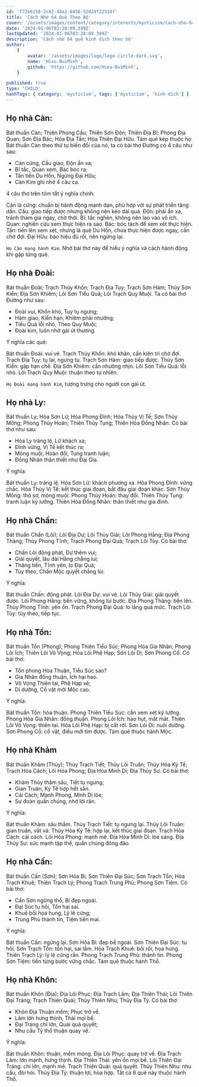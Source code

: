 ```yaml
---
id: 'f72e6156-2c82-48a1-8456-52d24f22534f'
title: 'Cách Nhớ 64 Quẻ Theo Bộ'
cover: '/assets/images/content/category/interests/mysticism/cach-nho-64-que-theo-bo-cover.png'
date: '2024-01-06T03:28:09.399Z'
lastUpdated: '2024-01-06T03:28:09.399Z'
description: 'Cách nhớ 64 quẻ kinh dịch theo bộ'
author:
    {
        avatar: '/assets/images/logo/logo-circle-dark.svg',
        name: 'Hieu.BuiMinh',
        github: 'https://github.com/Hieu-BuiMinh',
    }

published: true
type: 'CHILD'
hashTags: { category: 'mysticism', tags: ['mysticism', 'kinh-dich'] }
---
```


## Họ nhà Càn:

Bát thuần Càn; Thiên Phong Cấu; Thiên Sơn Độn; Thiên Địa Bĩ; Phong Địa Quan; Sơn Địa Bác; Hỏa Địa Tấn; Hỏa Thiên Đại Hữu.
Tám quẻ kép thuộc họ Bát thuần Càn theo thứ tự biến đổi của nó, ta có bài thơ Đường có 4 câu như sau:

<div className="flex gap-4 items-center justify-center flex-wrap">
	<Hexagram upper={1} lower={1} showIndex showSixRelatives showElements showBranches showSixCreatures />
	<Hexagram upper={1} lower={5} actives={[1]} />
	<Hexagram upper={1} lower={7} actives={[2]} />
	<Hexagram upper={1} lower={8} actives={[3]} />
	<Hexagram upper={5} lower={8} actives={[4]} />
	<Hexagram upper={7} lower={8} actives={[5]} />
	<Hexagram upper={3} lower={8} actives={[4]} className="p-1 border border-dashed rounded" />
	<Hexagram upper={3} lower={1} actives={[1, 2, 3]} className="p-1 border border-dashed rounded" />
</div>

-   Càn cứng, Cấu giao, Độn ẩn xa;
-   Bĩ tắc, Quan xem, Bác bóc ra;
-   Tấn tiến Du Hồn, Ngừng Đại Hữu;
-   Càn Kim ghi nhớ 4 câu ca.

4 câu thơ trên tóm tắt ý nghĩa chính:

Càn là cứng: chuẩn bị hành động mạnh dạn, phù hợp với sự phát triển tăng dần.
Cấu: giao tiếp được nhưng không nên kéo dài quá.
Độn: phải ẩn xa, tránh tham gia ngay, chờ thời.
Bĩ: tắc nghẽn, không nên lao vào vô ích.
Quan: nghiên cứu xem thực hiện ra sao.
Bác: bóc tách để xem xét thực hiện.
Tấn: tiến lên xem xét, nhưng là quẻ Du Hồn, chưa thực hiện được ngay, cần chờ đợi.
Đại Hữu: báo hiệu đủ rồi, nên ngừng lại.

`Họ Càn mang hành Kim`. Nhớ bài thơ này để hiểu ý nghĩa và cách hành động khi gặp từng quẻ.

## Họ nhà Đoài:

<div className="flex gap-4 items-center justify-center flex-wrap">
	<Hexagram upper={2} lower={2} showIndex />
	<Hexagram upper={2} lower={6} actives={[1]} />
	<Hexagram upper={2} lower={8} actives={[2]} />
	<Hexagram upper={2} lower={7} actives={[3]} />
	<Hexagram upper={6} lower={7} actives={[4]} />
	<Hexagram upper={8} lower={7} actives={[5]} />
	<Hexagram upper={4} lower={7} actives={[4]} className="p-1 border border-dashed rounded" />
	<Hexagram upper={4} lower={2} actives={[1, 2, 3]} className="p-1 border border-dashed rounded" />
</div>

Bát thuần Đoài; Trạch Thủy Khốn; Trạch Địa Tụy; Trạch Sơn Hàm; Thủy Sơn Kiển; Địa Sơn Khiêm; Lôi Sơn Tiểu Quá; Lôi Trạch Quy Muội.
Ta có bài thơ Đường như sau:

-   Đoài vui, Khốn khó, Tụy tụ ngưng;
-   Hàm giao, Kiển hạn, Khiêm phải nhường;
-   Tiểu Quá lỗi nhỏ, Theo Quy Muội;
-   Đoài kim, luôn nhớ gái út thương.

Ý nghĩa các quẻ:

Bát thuần Đoài: vui vẻ.
Trạch Thủy Khốn: khó khăn, cần kiên trì chờ đợi.
Trạch Địa Tụy: tụ lại, ngưng tụ.
Trạch Sơn Hàm: giao tiếp được.
Thủy Sơn Kiển: gặp hạn chế.
Địa Sơn Khiêm: cần nhường nhịn.
Lôi Sơn Tiểu Quá: lỗi nhỏ.
Lôi Trạch Quy Muội: thuận theo tự nhiên.

`Họ Đoài mang hành Kim`, tượng trưng cho người con gái út.

## Họ nhà Ly:

<div className="flex gap-4 items-center justify-center flex-wrap">
	<Hexagram upper={3} lower={3} showIndex />
	<Hexagram upper={3} lower={7} actives={[1]} />
	<Hexagram upper={3} lower={5} actives={[2]} />
	<Hexagram upper={3} lower={6} actives={[3]} />
	<Hexagram upper={7} lower={6} actives={[4]} />
	<Hexagram upper={5} lower={6} actives={[5]} />
	<Hexagram upper={1} lower={6} actives={[4]} className="p-1 border border-dashed rounded" />
	<Hexagram upper={1} lower={3} actives={[1, 2, 3]} className="p-1 border border-dashed rounded" />
</div>

Bát thuần Ly; Hỏa Sơn Lữ; Hỏa Phong Đỉnh; Hỏa Thủy Vị Tế; Sơn Thủy Mông; Phong Thủy Hoán; Thiên Thủy Tụng; Thiên Hỏa Đồng Nhân.
Có bài thơ như sau:

-   Hỏa Ly tráng lệ, Lữ khách xa;
-   Đỉnh vững, Vị Tế kết thúc ra;
-   Mông muội, Hoán đổi, Tụng tranh luận;
-   Đồng Nhân thân thiết như Đại Gia.

Ý nghĩa:

Bát thuần Ly: tráng lệ.
Hỏa Sơn Lữ: khách phương xa.
Hỏa Phong Đỉnh: vững chắc.
Hỏa Thủy Vị Tế: kết thúc giai đoạn, bắt đầu giai đoạn khác.
Sơn Thủy Mông: thô sơ, mông muội.
Phong Thủy Hoán: thay đổi.
Thiên Thủy Tụng: tranh luận kỹ lưỡng.
Thiên Hỏa Đồng Nhân: thân thiết như gia đình.

## Họ nhà Chấn:

<div className="flex gap-4 items-center justify-center flex-wrap">
	<Hexagram upper={4} lower={4} showIndex />
	<Hexagram upper={4} lower={8} actives={[1]} />
	<Hexagram upper={4} lower={6} actives={[2]} />
	<Hexagram upper={4} lower={5} actives={[3]} />
	<Hexagram upper={8} lower={5} actives={[4]} />
	<Hexagram upper={6} lower={5} actives={[5]} />
	<Hexagram upper={2} lower={5} actives={[4]} className="p-1 border border-dashed rounded" />
	<Hexagram upper={2} lower={4} actives={[1, 2, 3]} className="p-1 border border-dashed rounded" />
</div>

Bát thuần Chấn (Lôi); Lôi Địa Dự; Lôi Thủy Giải; Lôi Phong Hằng; Địa Phong Thăng; Thủy Phong Tĩnh; Trạch Phong Đại Quá; Trạch Lôi Tùy.
Có bài thơ:

-   Chấn Lôi động phát, Dự thêm vui;
-   Giải quyết, lâu dài Hằng chẳng lui;
-   Thăng tiến, Tĩnh yên, lo Đại Quá;
-   Tùy theo, Chấn Mộc quyết chẳng lùi.

Ý nghĩa:

Bát thuần Chấn: động phát.
Lôi Địa Dự: vui vẻ.
Lôi Thủy Giải: giải quyết được.
Lôi Phong Hằng: bền vững, không lùi bước.
Địa Phong Thăng: tiến lên.
Thủy Phong Tĩnh: yên ổn.
Trạch Phong Đại Quá: lo lắng quá mức.
Trạch Lôi Tùy: tùy theo, tiếp tục.

## Họ nhà Tốn:

<div className="flex gap-4 items-center justify-center flex-wrap">
	<Hexagram upper={5} lower={5} showIndex />
	<Hexagram upper={5} lower={1} actives={[1]} />
	<Hexagram upper={5} lower={3} actives={[2]} />
	<Hexagram upper={5} lower={4} actives={[3]} />
	<Hexagram upper={1} lower={4} actives={[4]} />
	<Hexagram upper={3} lower={4} actives={[5]} />
	<Hexagram upper={7} lower={4} actives={[4]} className="p-1 border border-dashed rounded" />
	<Hexagram upper={7} lower={5} actives={[1, 2, 3]} className="p-1 border border-dashed rounded" />
</div>

Bát thuần Tốn (Phong); Phong Thiên Tiểu Súc; Phong Hỏa Gia Nhân; Phong Lôi Ích; Thiên Lôi Vô Vọng; Hỏa Lôi Phệ Hạp; Sơn Lôi Di; Sơn Phong Cổ.
Có bài thơ:

-   Tốn phong Hòa Thuận, Tiểu Súc sao?
-   Gia Nhân đồng thuận, Ích hại hao.
-   Vô Vọng Thiên tai, Phệ Hạp xẽ;
-   Di dưỡng, Cổ vật mới Mộc cao.

Ý nghĩa:

Bát thuần Tốn: hòa thuận.
Phong Thiên Tiểu Súc: cần xem xét kỹ lưỡng.
Phong Hỏa Gia Nhân: đồng thuận.
Phong Lôi Ích: hao hụt, mất mát.
Thiên Lôi Vô Vọng: thiên tai.
Hỏa Lôi Phệ Hạp: bị cắt rời.
Sơn Lôi Di: nuôi dưỡng.
Sơn Phong Cổ: cổ vật, điều mới tìm được.
Tám quẻ thuộc hành Mộc.

## Họ nhà Khảm

<div className="flex gap-4 items-center justify-center flex-wrap">
	<Hexagram upper={6} lower={6} showIndex />
	<Hexagram upper={6} lower={2} actives={[1]} />
	<Hexagram upper={6} lower={4} actives={[2]} />
	<Hexagram upper={6} lower={3} actives={[3]} />
	<Hexagram upper={2} lower={3} actives={[4]} />
	<Hexagram upper={4} lower={3} actives={[5]} />
	<Hexagram upper={8} lower={3} actives={[4]} className="p-1 border border-dashed rounded" />
	<Hexagram upper={8} lower={6} actives={[1, 2, 3]} className="p-1 border border-dashed rounded" />
</div>

Bát thuần Khảm (Thủy); Thủy Trạch Tiết; Thủy Lôi Truân; Thủy Hỏa Ký Tế; Trạch Hỏa Cách; Lôi Hỏa Phong; Địa Hỏa Minh Di; Địa Thủy Sư.
Có bài thơ:

-   Khảm Thủy thâm sâu, Tiết tụ ngưng;
-   Gian Truân, Ký Tế hợp hết săn.
-   Cải Cách; Mạnh Phong, Minh Di lóe;
-   Sư đoàn quần chúng, nhớ lời răn.

Ý nghĩa:

Bát thuần Khảm: sâu thẳm.
Thủy Trạch Tiết: tụ ngưng lại.
Thủy Lôi Truân: gian truân, vất vả.
Thủy Hỏa Ký Tế: hợp lại, kết thúc giai đoạn.
Trạch Hỏa Cách: cải cách.
Lôi Hỏa Phong: mạnh mẽ.
Địa Hỏa Minh Di: lóe sáng.
Địa Thủy Sư: sức mạnh tập thể, quần chúng đông đảo.

## Họ nhà Cấn:

<div className="flex gap-4 items-center justify-center flex-wrap">
	<Hexagram upper={7} lower={7} showIndex />
	<Hexagram upper={7} lower={3} actives={[1]} />
	<Hexagram upper={7} lower={1} actives={[2]} />
	<Hexagram upper={7} lower={2} actives={[3]} />
	<Hexagram upper={3} lower={2} actives={[4]} />
	<Hexagram upper={1} lower={2} actives={[5]} />
	<Hexagram upper={5} lower={2} actives={[4]} className="p-1 border border-dashed rounded" />
	<Hexagram upper={5} lower={7} actives={[1, 2, 3]} className="p-1 border border-dashed rounded" />
</div>

Bát thuần Cấn (Sơn); Sơn Hỏa Bí; Sơn Thiên Đại Súc; Sơn Trạch Tổn; Hỏa Trạch Khuê; Thiên Trạch Lý; Phong Trạch Trung Phù; Phong Sơn Tiệm.
Có bài thơ:

-   Cấn Sơn ngừng thổ, Bí đẹp ngoài.
-   Đại Súc tụ hồi, Tổn hại sai.
-   Khuê bối họa hung, Lý lẽ cứng;
-   Trung Phù thành tín, Tiệm tiến mai.

Ý nghĩa:

Bát thuần Cấn: ngừng lại.
Sơn Hỏa Bí: đẹp bề ngoài.
Sơn Thiên Đại Súc: tụ hồi.
Sơn Trạch Tổn: tổn hại, sai lầm.
Hỏa Trạch Khuê: bối rối, họa hung.
Thiên Trạch Lý: lý lẽ cứng rắn.
Phong Trạch Trung Phù: thành tín.
Phong Sơn Tiệm: tiến từng bước vững chắc.
Tám quẻ thuộc hành Thổ.

## Họ nhà Khôn:

<div className="flex gap-4 items-center justify-center flex-wrap">
	<Hexagram upper={8} lower={8} showIndex />
	<Hexagram upper={8} lower={4} actives={[1]} />
	<Hexagram upper={8} lower={2} actives={[2]} />
	<Hexagram upper={8} lower={1} actives={[3]} />
	<Hexagram upper={4} lower={1} actives={[4]} />
	<Hexagram upper={2} lower={1} actives={[5]} />
	<Hexagram upper={6} lower={1} actives={[4]} className="p-1 border border-dashed rounded" />
	<Hexagram upper={6} lower={8} actives={[1, 2, 3]} className="p-1 border border-dashed rounded" />
</div>

Bát thuần Khôn (Địa); Địa Lôi Phục; Địa Trạch Lâm; Địa Thiên Thái; Lôi Thiên Đại Tráng; Trạch Thiên Quải; Thủy Thiên Nhu; Thủy Địa Tỷ.
Có bài thơ:

-   Khôn Địa Thuận mềm; Phục trở về.
-   Lâm lớn hưng thịnh, Thái mọi bề.
-   Đại Tráng chí lớn, Quải quả quyết;
-   Nhu cầu Tỷ thổ thuận quay về.

Ý nghĩa:

Bát thuần Khôn: thuận, mềm mỏng.
Địa Lôi Phục: quay trở về.
Địa Trạch Lâm: lớn mạnh, hưng thịnh.
Địa Thiên Thái: yên ổn mọi bề.
Lôi Thiên Đại Tráng: chí lớn, mạnh mẽ.
Trạch Thiên Quải: quả quyết.
Thủy Thiên Nhu: nhu cầu, đòi hỏi.
Thủy Địa Tỷ: thuận lợi, hòa hợp.
Tất cả 8 quẻ này thuộc hành Thổ.
